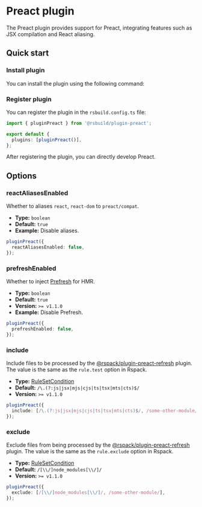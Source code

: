 # Preact plugin


<SourceCode href="https://github.com/web-infra-dev/rsbuild/tree/main/packages/plugin-preact" />

The Preact plugin provides support for Preact, integrating features such as JSX compilation and React aliasing.

## Quick start

### Install plugin

You can install the plugin using the following command:


<PackageManagerTabs command="add @rsbuild/plugin-preact -D" />

### Register plugin

You can register the plugin in the `rsbuild.config.ts` file:

```ts title="rsbuild.config.ts"
import { pluginPreact } from '@rsbuild/plugin-preact';

export default {
  plugins: [pluginPreact()],
};
```

After registering the plugin, you can directly develop Preact.

## Options

### reactAliasesEnabled

Whether to aliases `react`, `react-dom` to `preact/compat`.

- **Type:** `boolean`
- **Default:** `true`
- **Example:** Disable aliases.

```ts
pluginPreact({
  reactAliasesEnabled: false,
});
```

### prefreshEnabled

Whether to inject [Prefresh](https://github.com/preactjs/prefresh) for HMR.

- **Type:** `boolean`
- **Default:** `true`
- **Version:** `>= v1.1.0`
- **Example:** Disable Prefresh.

```ts
pluginPreact({
  prefreshEnabled: false,
});
```

### include

Include files to be processed by the [@rspack/plugin-preact-refresh](https://github.com/rspack-contrib/rspack-plugin-preact-refresh) plugin. The value is the same as the `rule.test` option in Rspack.

- **Type:** [RuleSetCondition](https://rspack.rs/config/module#condition)
- **Default:** `/\.(?:js|jsx|mjs|cjs|ts|tsx|mts|cts)$/`
- **Version:** `>= v1.1.0`

```ts
pluginPreact({
  include: [/\.(?:js|jsx|mjs|cjs|ts|tsx|mts|cts)$/, /some-other-module/],
});
```

### exclude

Exclude files from being processed by the [@rspack/plugin-preact-refresh](https://github.com/rspack-contrib/rspack-plugin-preact-refresh) plugin. The value is the same as the `rule.exclude` option in Rspack.

- **Type:** [RuleSetCondition](https://rspack.rs/config/module#condition)
- **Default:** `/[\\/]node_modules[\\/]/`
- **Version:** `>= v1.1.0`

```ts
pluginPreact({
  exclude: [/[\\/]node_modules[\\/]/, /some-other-module/],
});
```
